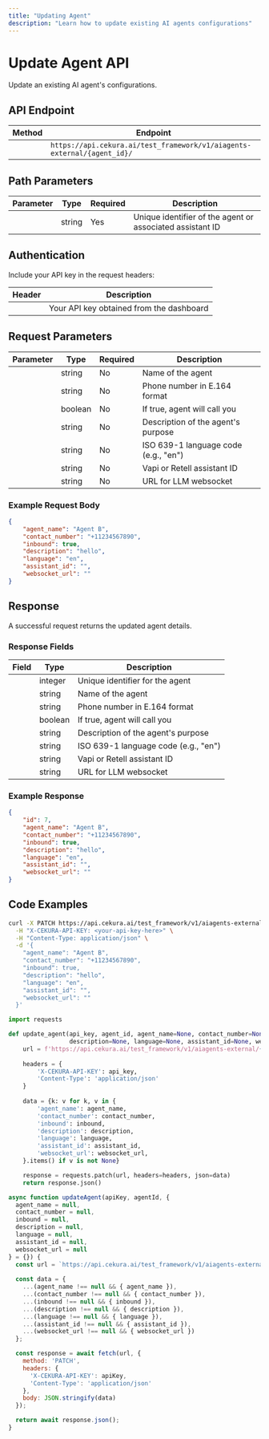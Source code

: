 ```yaml
---
title: "Updating Agent"
description: "Learn how to update existing AI agents configurations"
---
```


# Update Agent API

Update an existing AI agent's configurations.

## API Endpoint

| Method | Endpoint                                                                   |
| ------ | -------------------------------------------------------------------------- |
|        | `https://api.cekura.ai/test_framework/v1/aiagents-external/{agent_id}/` |

## Path Parameters

| Parameter | Type   | Required | Description                                               |
| --------- | ------ | -------- | --------------------------------------------------------- |
|           | string | Yes      | Unique identifier of the agent or associated assistant ID |

## Authentication

Include your API key in the request headers:

| Header           | Description                              |
| ---------------- | ---------------------------------------- |
|                  | Your API key obtained from the dashboard |

## Request Parameters

| Parameter      | Type    | Required | Description                          |
| -------------- | ------- | -------- | ------------------------------------ |
|                | string  | No       | Name of the agent                    |
|                | string  | No       | Phone number in E.164 format         |
|                | boolean | No       | If true, agent will call you         |
|                | string  | No       | Description of the agent's purpose   |
|                | string  | No       | ISO 639-1 language code (e.g., "en") |
|                | string  | No       | Vapi or Retell assistant ID          |
|                | string  | No       | URL for LLM websocket                |

### Example Request Body

```json
{
    "agent_name": "Agent B",
    "contact_number": "+11234567890",
    "inbound": true,
    "description": "hello",
    "language": "en",
    "assistant_id": "",
    "websocket_url": ""
}
```

## Response

A successful request returns the updated agent details.

### Response Fields

| Field          | Type    | Description                          |
| -------------- | ------- | ------------------------------------ |
|                | integer | Unique identifier for the agent      |
|                | string  | Name of the agent                    |
|                | string  | Phone number in E.164 format         |
|                | boolean | If true, agent will call you         |
|                | string  | Description of the agent's purpose   |
|                | string  | ISO 639-1 language code (e.g., "en") |
|                | string  | Vapi or Retell assistant ID          |
|                | string  | URL for LLM websocket                |

### Example Response

```json
{
    "id": 7,
    "agent_name": "Agent B",
    "contact_number": "+11234567890",
    "inbound": true,
    "description": "hello",
    "language": "en",
    "assistant_id": "",
    "websocket_url": ""
}
```

## Code Examples

<CodeGroup>

```bash Curl
curl -X PATCH https://api.cekura.ai/test_framework/v1/aiagents-external/7 \
  -H "X-CEKURA-API-KEY: <your-api-key-here>" \
  -H "Content-Type: application/json" \
  -d '{
    "agent_name": "Agent B",
    "contact_number": "+11234567890",
    "inbound": true,
    "description": "hello",
    "language": "en",
    "assistant_id": "",
    "websocket_url": ""
  }'
```


```python Python
import requests

def update_agent(api_key, agent_id, agent_name=None, contact_number=None, inbound=None, 
                 description=None, language=None, assistant_id=None, websocket_url=None):
    url = f'https://api.cekura.ai/test_framework/v1/aiagents-external/{agent_id}'
    
    headers = {
        'X-CEKURA-API-KEY': api_key,
        'Content-Type': 'application/json'
    }
    
    data = {k: v for k, v in {
        'agent_name': agent_name,
        'contact_number': contact_number,
        'inbound': inbound,
        'description': description,
        'language': language,
        'assistant_id': assistant_id,
        'websocket_url': websocket_url,
    }.items() if v is not None}

    response = requests.patch(url, headers=headers, json=data)
    return response.json()
```


```javascript JavaScript
async function updateAgent(apiKey, agentId, {
  agent_name = null,
  contact_number = null,
  inbound = null,
  description = null,
  language = null,
  assistant_id = null,
  websocket_url = null
} = {}) {
  const url = `https://api.cekura.ai/test_framework/v1/aiagents-external/${agentId}`;
  
  const data = {
    ...(agent_name !== null && { agent_name }),
    ...(contact_number !== null && { contact_number }),
    ...(inbound !== null && { inbound }),
    ...(description !== null && { description }),
    ...(language !== null && { language }),
    ...(assistant_id !== null && { assistant_id }),
    ...(websocket_url !== null && { websocket_url })
  };

  const response = await fetch(url, {
    method: 'PATCH',
    headers: {
      'X-CEKURA-API-KEY': apiKey,
      'Content-Type': 'application/json'
    },
    body: JSON.stringify(data)
  });

  return await response.json();
}
```

</CodeGroup>